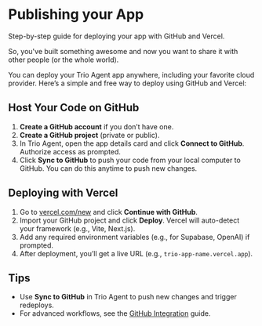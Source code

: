 
# Publishing your App

Step-by-step guide for deploying your app with GitHub and Vercel.

So, you've built something awesome and now you want to share it with other people (or the whole world).

You can deploy your Trio Agent app anywhere, including your favorite cloud provider. Here’s a simple and free way to deploy using GitHub and Vercel:

## Host Your Code on GitHub
1. **Create a GitHub account** if you don’t have one.
2. **Create a GitHub project** (private or public).
3. In Trio Agent, open the app details card and click **Connect to GitHub**. Authorize access as prompted.
4. Click **Sync to GitHub** to push your code from your local computer to GitHub. You can do this anytime to push new changes.

## Deploying with Vercel
1. Go to [vercel.com/new](https://vercel.com/new) and click **Continue with GitHub**.
2. Import your GitHub project and click **Deploy**. Vercel will auto-detect your framework (e.g., Vite, Next.js).
3. Add any required environment variables (e.g., for Supabase, OpenAI) if prompted.
4. After deployment, you’ll get a live URL (e.g., `trio-app-name.vercel.app`).

## Tips
- Use **Sync to GitHub** in Trio Agent to push new changes and trigger redeploys.
- For advanced workflows, see the [GitHub Integration](/docs/github) guide.
